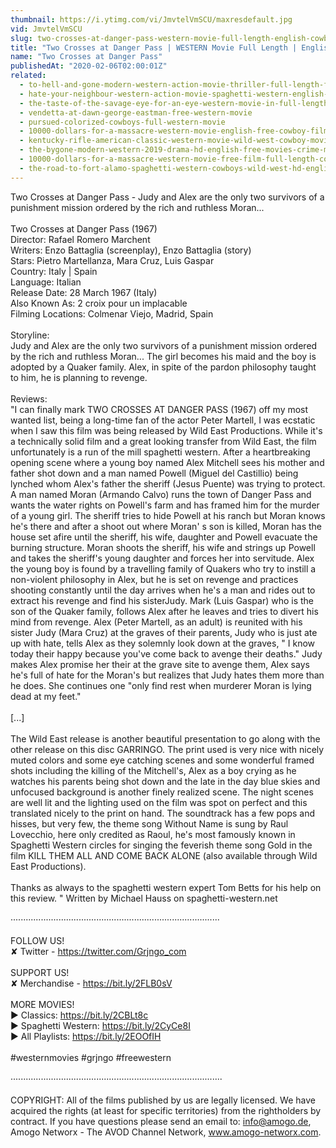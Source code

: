 ```yaml
---
thumbnail: https://i.ytimg.com/vi/JmvtelVmSCU/maxresdefault.jpg
vid: JmvtelVmSCU
slug: two-crosses-at-danger-pass-western-movie-full-length-english-cowboy-film
title: "Two Crosses at Danger Pass | WESTERN Movie Full Length | English | Cowboy Film"
name: "Two Crosses at Danger Pass"
publishedAt: "2020-02-06T02:00:01Z"
related:
  - to-hell-and-gone-modern-western-action-movie-thriller-full-length-feature-film-hd
  - hate-your-neighbour-western-action-movie-spaghetti-western-english-cowboy-film
  - the-taste-of-the-savage-eye-for-an-eye-western-movie-in-full-length-english-free-feature-film
  - vendetta-at-dawn-george-eastman-free-western-movie
  - pursued-colorized-cowboys-full-western-movie
  - 10000-dollars-for-a-massacre-western-movie-english-free-cowboy-film
  - kentucky-rifle-american-classic-western-movie-wild-west-cowboy-movies-full-length-english
  - the-bygone-modern-western-2019-drama-hd-english-free-movies-crime-mystery
  - 10000-dollars-for-a-massacre-western-movie-free-film-full-length-cowboy-films-english
  - the-road-to-fort-alamo-spaghetti-western-cowboys-wild-west-hd-english
---
```


Two Crosses at Danger Pass - Judy and Alex are the only two survivors of a punishment mission ordered by the rich and ruthless Moran... <br />
<br />
Two Crosses at Danger Pass (1967)<br />
Director: Rafael Romero Marchent<br />
Writers: Enzo Battaglia (screenplay), Enzo Battaglia (story) <br />
Stars: Pietro Martellanza, Mara Cruz, Luis Gaspar <br />
Country: Italy | Spain<br />
Language: Italian<br />
Release Date: 28 March 1967 (Italy) <br />
Also Known As: 2 croix pour un implacable <br />
Filming Locations: Colmenar Viejo, Madrid, Spain <br />
<br />
Storyline:<br />
Judy and Alex are the only two survivors of a punishment mission ordered by the rich and ruthless Moran... The girl becomes his maid and the boy is adopted by a Quaker family. Alex, in spite of the pardon philosophy taught to him, he is planning to revenge.<br />
<br />
Reviews:<br />
"I can finally mark TWO CROSSES AT DANGER PASS (1967) off my most wanted list, being a long-time fan of the actor Peter Martell, I was ecstatic when I saw this film was being released by Wild East Productions. While it's a technically solid film and a great looking transfer from Wild East, the film unfortunately is a run of the mill spaghetti western. After a heartbreaking opening scene where a young boy named Alex Mitchell sees his mother and father shot down and a man named Powell (Miguel del Castillio) being lynched whom Alex's father the sheriff (Jesus Puente) was trying to protect. A man named Moran (Armando Calvo) runs the town of Danger Pass and wants the water rights on Powell's farm and has framed him for the murder of a young girl. The sheriff tries to hide Powell at his ranch but Moran knows he's there and after a shoot out where Moran' s son is killed, Moran has the house set afire until the sheriff, his wife, daughter and Powell evacuate the burning structure. Moran shoots the sheriff, his wife and strings up Powell and takes the sheriff's young daughter and forces her into servitude. Alex the young boy is found by a travelling family of Quakers who try to instill a non-violent philosophy in Alex, but he is set on revenge and practices shooting constantly until the day arrives when he's a man and rides out to extract his revenge and find his sisterJudy. Mark (Luis Gaspar) who is the son of the Quaker family, follows Alex after he leaves and tries to divert his mind from revenge. Alex (Peter Martell, as an adult) is reunited with his sister Judy (Mara Cruz) at the graves of their parents, Judy who is just ate up with hate, tells Alex as they solemnly look down at the graves, " I know today their happy because you've come back to avenge their deaths." Judy makes Alex promise her their at the grave site to avenge them, Alex says he's full of hate for the Moran's but realizes that Judy hates them more than he does. She continues one "only find rest when murderer Moran is lying dead at my feet."<br />
<br />
[...]<br />
<br />
The Wild East release is another beautiful presentation to go along with the other release on this disc GARRINGO. The print used is very nice with nicely muted colors and some eye catching scenes and some wonderful framed shots including the killing of the Mitchell's, Alex as a boy crying as he watches his parents being shot down and the late in the day blue skies and unfocused background is another finely realized scene. The night scenes are well lit and the lighting used on the film was spot on perfect and this translated nicely to the print on hand. The soundtrack has a few pops and hisses, but very few, the theme song Without Name is sung by Raul Lovecchio, here only credited as Raoul, he's most famously known in Spaghetti Western circles for singing the feverish theme song Gold in the film KILL THEM ALL AND COME BACK ALONE (also available through Wild East Productions).<br />
<br />
Thanks as always to the spaghetti western expert Tom Betts for his help on this review. " Written by Michael Hauss on spaghetti-western.net<br />
<br />
···················································································<br />
<br />
FOLLOW US!<br />
✘ Twitter - https://twitter.com/Grjngo_com<br />
<br />
SUPPORT US!<br />
✘ Merchandise - https://bit.ly/2FLB0sV<br />
<br />
MORE MOVIES! <br />
► Classics: https://bit.ly/2CBLt8c <br />
► Spaghetti Western: https://bit.ly/2CyCe8I <br />
► All Playlists: https://bit.ly/2EOOfIH <br />
<br />
#westernmovies #grjngo #freewestern<br />
<br />
····················································································<br />
<br />
COPYRIGHT: All of the films published by us are legally licensed. We have acquired the rights (at least for specific territories) from the rightholders by contract. If you have questions please send an email to: info@amogo.de, Amogo Networx - The AVOD Channel Network, www.amogo-networx.com.